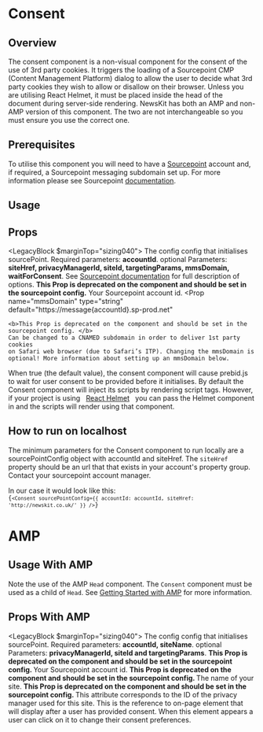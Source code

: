 

# Consent

## Overview

The consent component is a non-visual component for the consent of the use of 3rd party cookies. It triggers the loading of a Sourcepoint CMP (Content Management Platform) dialog to allow the user to decide what 3rd party cookies they wish to allow or disallow on their browser. Unless you are utilising React Helmet, it must be placed inside the head of the document during server-side rendering. NewsKit has both an AMP and non-AMP version of this component. The two are not interchangeable so you must ensure you use the correct one.

## Prerequisites

To utilise this component you will need to have a [Sourcepoint](https://www.sourcepoint.com) account and, if required, a Sourcepoint messaging subdomain set up. For more information please see Sourcepoint [documentation](https://documentation.sourcepoint.com/web-implementation/sourcepoint-set-up-and-configuration-v2).

## Usage

<CodeFromFile path="examples/consent.tsx" />

## Props

<LegacyBlock $marginTop="sizing040">
  <Prop name='sourcePointConfig' type="SourcePointConfigProps"  required>
    The config config that initialises sourcePoint.
    Required parameters: <b>accountId</b>.
    optional Parameters: <b>siteHref, privacyManagerId, siteId, targetingParams, mmsDomain, waitForConsent</b>. See <a href="https://documentation.sourcepoint.com/web-implementation/sourcepoint-set-up-and-configuration-v2">Sourcepoint documentation</a> for full description of options.
  </Prop>
  <Prop name="accountId" type="string">
    <b>This Prop is deprecated on the component and should be set in the sourcepoint config.</b> Your Sourcepoint account id.
  </Prop>
  <Prop
    name="mmsDomain"
    type="string"
    default="https://message{accountId}.sp-prod.net"
  >
    <b>This Prop is deprecated on the component and should be set in the sourcepoint config. </b>
    Can be changed to a CNAMED subdomain in order to deliver 1st party cookies
    on Safari web browser (due to Safari’s ITP). Changing the mmsDomain is
    optional! More information about setting up an mmsDomain below.
  </Prop>
  <Prop name="waitForConsent" type="boolean" default="true">
    When true (the default value), the consent component will cause prebid.js to
    wait for user consent to be provided before it initialises.
  </Prop>
  <Prop name="reactHelmet" type="react-helmet Helmet Component">
    By default the Consent component will inject its scripts by rendering script
    tags. However, if your project is using &nbsp;
    <a href="https://www.npmjs.com/package/react-helmet" target="_blank">React Helmet</a>
    &nbsp; you can pass the Helmet
    component in and the scripts will render using that component.
  </Prop>
</LegacyBlock>

## How to run on localhost

The minimum parameters for the Consent component to run locally are a sourcePointConfig object with accountId and siteHref.
The `siteHref` property should be an url that that exists in your account's property group. Contact your sourcepoint account manager.

In our case it would look like this:
<Code>
  {`<Consent
    sourcePointConfig={{
      accountId: accountId,
      siteHref: 'http://newskit.co.uk/'
    }}
  />`}
</Code>



# AMP

## Usage With AMP

Note the use of the AMP `Head` component. The `Consent` component must be used as a child of `Head`. See [Getting Started with AMP](/guides/getting-started-amp) for more information.

<CodeFromFile path="examples/amp/consent.tsx" />

## Props With AMP

<LegacyBlock $marginTop="sizing040">
  <Prop name='sourcePointConfig' type="SourcePointConfigProps" required>
    The config config that initialises sourcePoint.
    Required parameters: <b>accountId, siteName</b>.
    optional Parameters: <b>privacyManagerId, siteId and targetingParams</b>.
  </Prop>
   <Prop name="accountId" type="string">
    <b>This Prop is deprecated on the component and should be set in the sourcepoint config. </b>Your Sourcepoint account id.
  </Prop>
  <Prop name="siteName" type="string">
    <b>This Prop is deprecated on the component and should be set in the sourcepoint config. </b>The name of your site.
  </Prop>
  <Prop name="privacyManagerId" type="string">
    <b>This Prop is deprecated on the component and should be set in the sourcepoint config. </b> This attribute corresponds to the ID of the privacy manager used for this
    site.
  </Prop>
  <Prop name="postPromptUI" type="string" default="privacy-settings-prompt">
    This is the reference to on-page element that will display after a user has
    provided consent. When this element appears a user can click on it to change
    their consent preferences.
  </Prop>
</LegacyBlock>
